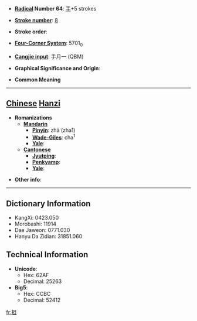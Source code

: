 * '''[[Wiktionary:Chinese radical index| Radical]] Number 64''': [[Wiktionary:Chinese radical index 手|手]]+5 strokes

* '''[[Wiktionary:Chinese total strokes index|Stroke number]]''': [[Wiktionary:Chinese total strokes index 8|8]]

* '''Stroke order''': 

* '''[[Wiktionary:Chinese four corner index|Four-Corner System]]''': 5701<sub>0</sub>

* '''[[Wiktionary:Chinese Cangjie index|Cangjie input]]''': 手月一 (QBM)

* '''Graphical Significance and Origin''': 

* '''Common Meaning'''

----

== [[Chinese]] [[Hanzi]] ==

* '''Romanizations'''
** '''[[Mandarin]]'''
*** '''[[Pinyin]]''': zhā (zha1)
*** '''[[Wade-Giles]]''': cha<sup>1</sup>
*** '''[[Yale]]''': 
** '''[[Cantonese]]'''
*** '''[[Jyutping]]''':
*** '''[[Penkyamp]]''': 
*** '''[[Yale]]''': 

* '''Other info''': 

----

== Dictionary Information ==

* KangXi: 0423.050
* Morobashi: 11914
* Dae Jaweon: 0771.030
* Hanyu Da Zidian: 31851.060

== Technical Information ==

* '''Unicode''':
** Hex: 62AF
** Decimal: 25263
* '''Big5''':
** Hex: CCBC
** Decimal: 52412

[[fr:抯]]